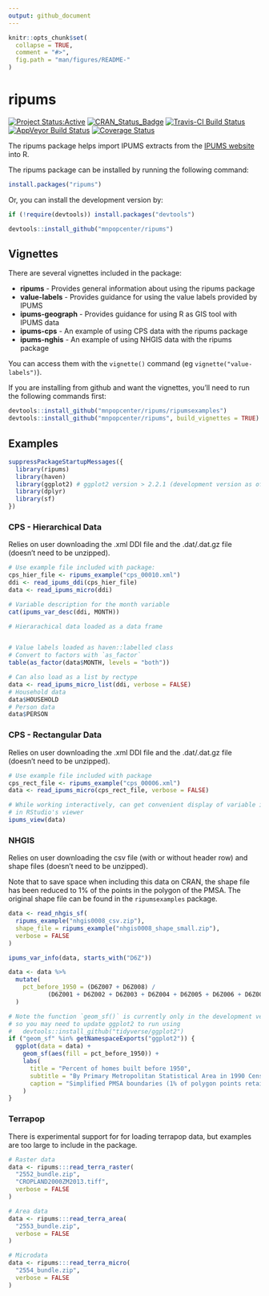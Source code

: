 ```yaml
---
output: github_document
---
```


<!-- README.md is generated from README.Rmd. Please edit that file -->

```r
knitr::opts_chunk$set(
  collapse = TRUE,
  comment = "#>",
  fig.path = "man/figures/README-"
)
```

# ripums #
[![Project Status:Active](http://www.repostatus.org/badges/latest/active.svg)](http://www.repostatus.org/#active)
[![CRAN_Status_Badge](http://www.r-pkg.org/badges/version/ripums)](http://cran.r-project.org/web/packages/ripums) 
[![Travis-CI Build Status](https://travis-ci.org/mnpopcenter/ripums.svg?branch=master)](https://travis-ci.org/mnpopcenter/ripums)
[![AppVeyor Build Status](https://ci.appveyor.com/api/projects/status/github/mnpopcenter/ripums?branch=master&svg=true)](https://ci.appveyor.com/project/mnpopcenter/ripums)
[![Coverage Status](https://codecov.io/gh/mnpopcenter/ripums/master.svg)](https://codecov.io/github/mnpopcenter/ripums?branch=master)

The ripums package helps import IPUMS extracts from the [IPUMS website](https://www.ipums.org) 
into R.

The ripums package can be installed by running the following command:
```r
install.packages("ripums")
```

Or, you can install the development version by:
```r
if (!require(devtools)) install.packages("devtools")

devtools::install_github("mnpopcenter/ripums")
```

## Vignettes ##
There are several vignettes included in the package:

- **ripums** - Provides general information about using the ripums package
- **value-labels** - Provides guidance for using the value labels provided by IPUMS
- **ipums-geograph** - Provides guidance for using R as GIS tool with IPUMS data
- **ipums-cps** - An example of using CPS data with the ripums package
- **ipums-nghis** - An example of using NHGIS data with the ripums package

You can access them with the `vignette()` command (eg `vignette("value-labels")`).

If you are installing from github and want the vignettes, you'll need to run the following 
commands first:
```r
devtools::install_github("mnpopcenter/ripums/ripumsexamples")
devtools::install_github("mnpopcenter/ripums", build_vignettes = TRUE)
```

## Examples ##
```r
suppressPackageStartupMessages({
  library(ripums)
  library(haven)
  library(ggplot2) # ggplot2 version > 2.2.1 (development version as of 8/15/2017)
  library(dplyr)
  library(sf)
})
```

### CPS - Hierarchical Data ###
Relies on user downloading the .xml DDI file and the .dat/.dat.gz file (doesn't need to be unzipped).
```r
# Use example file included with package:
cps_hier_file <- ripums_example("cps_00010.xml")
ddi <- read_ipums_ddi(cps_hier_file)
data <- read_ipums_micro(ddi)

# Variable description for the month variable
cat(ipums_var_desc(ddi, MONTH))

# Hierarachical data loaded as a data frame


# Value labels loaded as haven::labelled class
# Convert to factors with `as_factor`
table(as_factor(data$MONTH, levels = "both"))

# Can also load as a list by rectype
data <- read_ipums_micro_list(ddi, verbose = FALSE)
# Household data
data$HOUSEHOLD
# Person data
data$PERSON
```


### CPS - Rectangular Data ###
Relies on user downloading the .xml DDI file and the .dat/.dat.gz file (doesn't need to be unzipped).
```r
# Use example file included with package
cps_rect_file <- ripums_example("cps_00006.xml")
data <- read_ipums_micro(cps_rect_file, verbose = FALSE)

# While working interactively, can get convenient display of variable information
# in RStudio's viewer
ipums_view(data)
```

### NHGIS ###
Relies on user downloading the csv file (with or without header row) and shape files (doesn't need to be unzipped).

Note that to save space when including this data on CRAN, the shape file has
been reduced to 1% of the points in the polygon of the PMSA. The original
shape file can be found in the `ripumsexamples` package.
```r
data <- read_nhgis_sf(
  ripums_example("nhgis0008_csv.zip"),
  shape_file = ripums_example("nhgis0008_shape_small.zip"),
  verbose = FALSE
)

ipums_var_info(data, starts_with("D6Z"))

data <- data %>%
  mutate(
    pct_before_1950 = (D6Z007 + D6Z008) / 
           (D6Z001 + D6Z002 + D6Z003 + D6Z004 + D6Z005 + D6Z006 + D6Z007 + D6Z008)
  )

# Note the function `geom_sf()` is currently only in the development version, 
# so you may need to update ggplot2 to run using 
#   devtools::install_github("tidyverse/ggplot2")
if ("geom_sf" %in% getNamespaceExports("ggplot2")) {
  ggplot(data = data) + 
    geom_sf(aes(fill = pct_before_1950)) + 
    labs(
      title = "Percent of homes built before 1950", 
      subtitle = "By Primary Metropolitan Statistical Area in 1990 Census", 
      caption = "Simplified PMSA boundaries (1% of polygon points retained)"
    )
}
```

### Terrapop ###
There is experimental support for for loading terrapop data, but examples are too large to include in the package.
```r
# Raster data
data <- ripums:::read_terra_raster(
  "2552_bundle.zip",
  "CROPLAND2000ZM2013.tiff",
  verbose = FALSE
)

# Area data
data <- ripums:::read_terra_area(
  "2553_bundle.zip",
  verbose = FALSE
)

# Microdata
data <- ripums:::read_terra_micro(
  "2554_bundle.zip",
  verbose = FALSE
)

```
